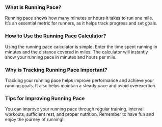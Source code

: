### What is Running Pace?
Running pace shows how many minutes or hours it takes to run one mile. It’s an essential metric for runners, as it helps track progress and set goals.

### How to Use the Running Pace Calculator?
Using the running pace calculator is simple. Enter the time spent running in minutes and the distance covered in miles. The calculator will instantly show your running pace in minutes and hours per mile.

### Why is Tracking Running Pace Important?
Tracking your running pace helps improve performance and achieve your running goals. It also helps maintain a steady pace and avoid overexertion.

### Tips for Improving Running Pace
You can improve your running pace through regular training, interval workouts, sufficient rest, and proper nutrition. Remember to have fun and enjoy the journey of running!
